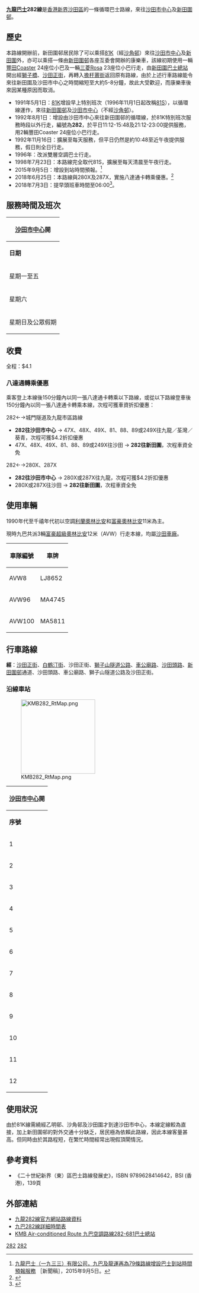 {{公共汽車路線資訊
| 代表圖像 =KMB LL2913 282.jpg|280px
| 路線名稱 = 九龍巴士282線
| 外文名稱 = KMB Route 282
| 經營者=九龍巴士
| 所屬車廠=[[九巴沙田車廠|沙田車廠]]（S）
| 全程行駛里程=5.1公里
| 全程行車時間=27分鐘
| 起點站=[[沙田市中心|沙田市中心]]
| 途經地點=[[秦石邨|秦石邨]]
| 終點站=[[新田圍邨|新田圍]]（循環點）
| 路線性質=循環線
| 服務時間=06:00-00:00
| 起點站服務時間=
| 終點站服務時間=
| 班次頻率=星期一至五：7-15分<BR>星期六、日及公眾假期：10-15分
| 服務時間以外替代路線=
| 路線用車=[[富豪超級奧林比安|富豪超級奧林比安]]（AVW）
| 全程收費=$4.1
| 主要競爭交通=[[九龍巴士81K線|81K]]、[[九龍巴士82K線|82K]]等
}}

'''[[九龍巴士|九龍巴士]]282線'''是[[香港|香港]][[新界|新界]][[沙田區|沙田區]]的一條循環巴士路線，來往[[沙田市中心|沙田市中心]]及[[新田圍邨|新田圍邨]]。

==歷史==
本路線開辦前，新田圍邨居民除了可以乘搭[[九龍巴士81K線|81K]]（經[[沙角邨|沙角邨]]）來往[[沙田市中心|沙田市中心]]及[[新田圍|新田圍]]外，亦可以乘搭一條由[[新田圍邨|新田圍邨]]各座互委會開辦的康樂車，該線初期使用一輛[[豐田Coaster|豐田Coaster]] 24座位小巴及一輛[[三菱Rosa|三菱Rosa]] 23座位小巴行走，由[[新田圍巴士總站|新田圍巴士總站]]開出經[[獅子橋_(香港)|獅子橋]]、[[沙田正街|沙田正街]]，再轉入[[擔杆莆街|擔杆莆街]]返回原有路線，由於上述行車路線能令來往新田圍及沙田市中心之時間縮短至大約5-8分鐘，故此大受歡迎，而康樂車後來因某種原因而取消。

*1991年5月1日：[[九龍巴士81K線|81K]]增設早上特別班次（1996年11月1日起改稱[[九龍巴士81S線_(已取消)|81S]]），以循環線運作，來往[[新田圍邨|新田圍邨]]及[[沙田市中心|沙田市中心]]（不經[[沙角邨|沙角邨]]）。
*1992年8月1日：增設由沙田市中心來往新田圍邨的循環線，於81K特別班次服務時段以外行走，編號為'''282'''，於平日11:12-15:48及21:12-23:00提供服務，用2輛豐田Coaster 24座位小巴行走。
*1992年11月16日：擴展至每天服務，但平日仍然是約10:48至近午夜提供服務，假日則全日行走。
*1996年：改派雙層空調巴士行走。
*1998年7月23日：本路線完全取代81S，擴展至每天清晨至午夜行走。
*2015年9月5日：增設到站時間預報。<ref>[http://www.kmb.hk/tc/news/press/archives/news201509012271.html 九龍巴士（一九三三）有限公司，九巴及龍運再為79條路線增設巴士到站時間預報服務] {{Wayback|url=http://www.kmb.hk/tc/news/press/archives/news201509012271.html |date=20201103080004 }}［新聞稿］，2015年9月5日。</ref>
*2018年6月25日：本路線與280X及287X，實施八達通卡轉乘優惠。<ref>{{Cite web |url=http://www.hkitalk.net/HKiTalk2/forum.php?mod=viewthread&tid=1077700 |title=282將增設與280X及287X轉乘優惠 |accessdate=2018-06-09 |archive-date=2018-10-22 |archive-url=https://web.archive.org/web/20181022171554/http://www.hkitalk.net/HKiTalk2/forum.php?mod=viewthread&tid=1077700 |dead-url=no }}</ref>
*2018年7月3日：提早頭班車時間至06:00<ref>{{Cite web |url=http://www.hkitalk.net/HKiTalk2/thread-1081407-1-1.html |title=九巴乘客通告 |accessdate=2018-07-02 |archive-date=2018-12-09 |archive-url=https://web.archive.org/web/20181209101207/http://www.hkitalk.net/HKiTalk2/thread-1081407-1-1.html |dead-url=no }}</ref>。

==服務時間及班次==
{|class="wikitable" style="text-align: center"
!colspan=3|[[沙田市中心|沙田市中心]]開
|-
!'''日期'''!!'''服務時間'''!!'''班次（分鐘）'''
|-
|rowspan=9|星期一至五||06:00-06:30||15
|-
|06:30-07:00||10
|-
|07:00-07:45||7-8
|-
|07:45-13:15||10
|-
|13:15-16:55||11
|-
|16:55-18:25||10
|-
|18:55-20:12||11
|-
|20:12-22:00||12
|-
|22:00-00:00||15
|-
|rowspan=9|星期六||06:00-06:30||15
|-
|colspan=2|06:42
|-
|06:55-07:55||12
|-
|07:55-13:15||10
|-
|13:15-16:55||11
|-
|16:55-18:25||10
|-
|18:55-20:12||11
|-
|20:12-22:00||12
|-
|22:00-00:00||15
|-
|rowspan=7|星期日及公眾假期||06:00-08:15||15
|-
|08:15-13:15||10
|-
|13:15-16:55||11
|-
|16:55-18:25||10
|-
|18:55-20:12||11
|-
|20:12-22:00||12
|-
|22:00-00:00||15
|}

==收費==
全程：$4.1
{{fare-remarks|KMB|fcs=Y}}

===八達通轉乘優惠===
乘客登上本線後150分鐘內以同一張八達通卡轉乘以下路線，或從以下路線登車後150分鐘內以同一張八達通卡轉乘本線，次程可獲車資折扣優惠：

;282←→城門隧道及九龍市區路線
*'''282往沙田市中心''' → 47X、48X、49X、81、88、89或249X往九龍／荃灣／葵青，次程可獲$4.2折扣優惠
*47X、48X、49X、81、88、89或249X往沙田 → '''282往新田圍'''，次程車資全免

;282←→280X、287X
*'''282往沙田市中心''' → 280X或287X往九龍，次程可獲$4.2折扣優惠
*280X或287X往沙田 → '''282往新田圍'''，次程車資全免

==使用車輛==
1990年代至千禧年代初以空調[[利蘭奧林比安|利蘭奧林比安]]和[[富豪奧林比安|富豪奧林比安]]11米為主。

現時九巴共派3輛[[富豪超級奧林比安|富豪超級奧林比安]]12米（AVW）行走本線，均屬[[九巴沙田車廠|沙田車廠]]。
{| class="wikitable mw-collapsible mw-collapsed" style="text-align:center"
!車隊編號
!車牌
|-
|AVW8
|LJ8652
|-
|AVW96
|MA4745
|-
|AVW100
|MA5811
|}

==行車路線==
'''經'''：[[沙田正街|沙田正街]]、[[白鶴汀街|白鶴汀街]]、沙田正街、[[獅子山隧道公路|獅子山隧道公路]]、[[車公廟路|車公廟路]]、[[沙田頭路|沙田頭路]]、[[新田圍邨|新田圍邨]]通道、沙田頭路、車公廟路、獅子山隧道公路及沙田正街。

===沿線車站===
[[File:KMB282_RtMap.png|200px]]
{|class="wikitable" style="text-align: center"
!colspan=3|[[沙田市中心|沙田市中心]]開
|-
!'''序號'''!!'''車站名稱'''!!'''位置'''
|- 
|1||colspan=2|[[沙田市中心巴士總站|沙田市中心巴士總站]]
|-
|2||[[帝都酒店|帝都酒店]]||[[白鶴汀街|白鶴汀街]]
|-
|3||[[香港文化博物館|文化博物館]]||[[獅子山隧道公路|獅子山隧道公路]]
|-
|4||[[秦石邨|秦石邨]]||[[車公廟路|車公廟路]]
|-
|5||秦石邨石瑩樓||[[沙田頭路|沙田頭路]]
|-
|6||colspan=2|[[新田圍巴士總站|新田圍巴士總站]]<ref>循環線折返點</ref>
|-
|7||新田圍邨富圍樓||rowspan=2|沙田頭路
|-
|8||秦石邨石瑩樓
|-
|9||秦石邨||車公廟路
|-
|10||文化博物館||獅子山隧道公路
|- 
|11||[[希爾頓中心|希爾頓中心]]||[[沙田正街|沙田正街]]
|-
|12||colspan=2|沙田市中心巴士總站
|}

==使用狀況==
由於81K線需繞經乙明邨、沙角邨及沙田圍才到達沙田市中心，本線定線較為直接，加上新田圍邨的對外交通十分缺乏，居民極為依賴此路線，因此本線客量甚高。但同時由於其路程短，在繁忙時間經常出現假頂閘情況。

==參考資料==
*《二十世紀新界（東）區巴士路線發展史》，ISBN 9789628414642，BSI (香港)，139頁
{{REFLIST}}

==外部連結==
{{commonscat|KMB Route 282}}
*[http://search.kmb.hk/KMBWebSite/?action=routesearch&route=282&lang=zh-hk 九龍282線官方網站路線資料] {{Wayback|url=http://search.kmb.hk/KMBWebSite/?action=routesearch&route=282&lang=zh-hk |date=20201029135637 }}
*[http://search.kmb.hk/TD_SS/282.pdf 九巴282線詳細時間表] {{Wayback|url=http://search.kmb.hk/TD_SS/282.pdf |date=20201029132320 }}
*[http://www.681busterminal.com/282.html KMB Air-conditioned Route 九巴空調路線282-681巴士總站] {{Wayback|url=http://www.681busterminal.com/282.html |date=20201020172841 }}

{{沙田區巴士路線列表}}

[[Category:九龍巴士路線|282]]
[[Category:沙田區巴士路線|282]]